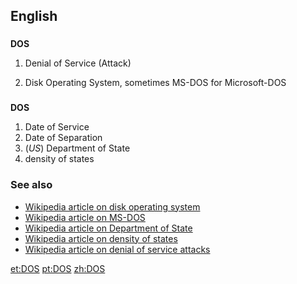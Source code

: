 ==English==
==={{acronym}}===
'''DOS'''

#{{computing}} Denial of Service (Attack)
#{{computing}} Disk Operating System, sometimes MS-DOS for Microsoft-DOS

==={{initialism}}===
'''DOS'''

#Date of Service
#Date of Separation
#(''US'') Department of State
#density of states

===See also===
*[[w:DOS_%28disambiguation%29|Wikipedia article on disk operating system]]
*[[w:MS-DOS|Wikipedia article on MS-DOS]]
*[[w:United States Department of State|Wikipedia article on Department of State]]
*[[w:Density_of_states|Wikipedia article on density of states]]
*[[w:Denial_of_Service|Wikipedia article on denial of service attacks]]

[[et:DOS]]
[[pt:DOS]]
[[zh:DOS]]